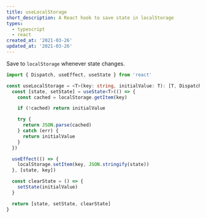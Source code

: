 ```yaml
---
title: useLocalStorage
short_description: A React hook to save state in localStorage
types:
  - typescript
  - react
created_at: '2021-03-26'
updated_at: '2021-03-26'
---
```


Save to `localStorage` whenever state changes.

```typescript
import { Dispatch, useEffect, useState } from 'react'

const useLocalStorage = <T>(key: string, initialValue: T): [T, Dispatch<T>, () => void] => {
  const [state, setState] = useState<T>(() => {
    const cached = localStorage.getItem(key)

    if (!cached) return initialValue

    try {
      return JSON.parse(cached)
    } catch (err) {
      return initialValue
    }
  })

  useEffect(() => {
    localStorage.setItem(key, JSON.stringify(state))
  }, [state, key])

  const clearState = () => {
    setState(initialValue)
  }

  return [state, setState, clearState]
}
```
